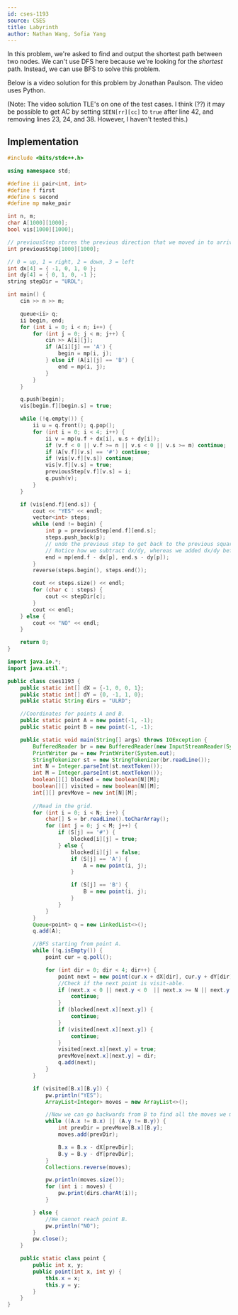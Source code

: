 ```yaml
---
id: cses-1193
source: CSES
title: Labyrinth
author: Nathan Wang, Sofia Yang
---
```


In this problem, we're asked to find and output the shortest path between two
nodes. We can't use DFS here because we're looking for the _shortest_ path.
Instead, we can use BFS to solve this problem.

Below is a video solution for this problem by Jonathan Paulson. The video uses
Python.

<Youtube id="Xp6MwU5fGT8" />

(Note: The video solution TLE's on one of the test cases. I think (??) it may be
possible to get AC by setting `SEEN[rr][cc]` to `true` after line 42, and
removing lines 23, 24, and 38. However, I haven't tested this.)

## Implementation

<LanguageSection>
<CPPSection>

```cpp
#include <bits/stdc++.h>

using namespace std;

#define ii pair<int, int>
#define f first
#define s second
#define mp make_pair

int n, m;
char A[1000][1000];
bool vis[1000][1000];

// previousStep stores the previous direction that we moved in to arrive that this cell
int previousStep[1000][1000];

// 0 = up, 1 = right, 2 = down, 3 = left
int dx[4] = { -1, 0, 1, 0 };
int dy[4] = { 0, 1, 0, -1 };
string stepDir = "URDL";

int main() {
	cin >> n >> m;

	queue<ii> q;
	ii begin, end;
	for (int i = 0; i < n; i++) {
		for (int j = 0; j < m; j++) {
			cin >> A[i][j];
			if (A[i][j] == 'A') {
				begin = mp(i, j);
			} else if (A[i][j] == 'B') {
				end = mp(i, j);
			}
		}
	}

	q.push(begin);
	vis[begin.f][begin.s] = true;

	while (!q.empty()) {
		ii u = q.front(); q.pop();
		for (int i = 0; i < 4; i++) {
			ii v = mp(u.f + dx[i], u.s + dy[i]);
			if (v.f < 0 || v.f >= n || v.s < 0 || v.s >= m) continue;
			if (A[v.f][v.s] == '#') continue;
			if (vis[v.f][v.s]) continue;
			vis[v.f][v.s] = true;
			previousStep[v.f][v.s] = i;
			q.push(v);
		}
	}

	if (vis[end.f][end.s]) {
		cout << "YES" << endl;
		vector<int> steps;
		while (end != begin) {
			int p = previousStep[end.f][end.s];
			steps.push_back(p);
			// undo the previous step to get back to the previous square
			// Notice how we subtract dx/dy, whereas we added dx/dy before
			end = mp(end.f - dx[p], end.s - dy[p]);
		}
		reverse(steps.begin(), steps.end());

		cout << steps.size() << endl;
		for (char c : steps) {
			cout << stepDir[c];
		}
		cout << endl;
	} else {
		cout << "NO" << endl;
	}

	return 0;
}
```
</CPPSection>

<JavaSection>

```java
import java.io.*;
import java.util.*;

public class cses1193 {
    public static int[] dX = {-1, 0, 0, 1};
    public static int[] dY = {0, -1, 1, 0};
    public static String dirs = "ULRD";

    //Coordinates for points A and B.
    public static point A = new point(-1, -1);
    public static point B = new point(-1, -1);

    public static void main(String[] args) throws IOException {
        BufferedReader br = new BufferedReader(new InputStreamReader(System.in));
        PrintWriter pw = new PrintWriter(System.out);
        StringTokenizer st = new StringTokenizer(br.readLine());
        int N = Integer.parseInt(st.nextToken());
        int M = Integer.parseInt(st.nextToken());
        boolean[][] blocked = new boolean[N][M];
        boolean[][] visited = new boolean[N][M];
        int[][] prevMove = new int[N][M];
        
        //Read in the grid.
        for (int i = 0; i < N; i++) {
            char[] S = br.readLine().toCharArray();
            for (int j = 0; j < M; j++) {
                if (S[j] == '#') {
                    blocked[i][j] = true;
                } else {
                    blocked[i][j] = false;
                    if (S[j] == 'A') {
                        A = new point(i, j);
                    }

                    if (S[j] == 'B') {
                        B = new point(i, j);
                    }
                }
            }
        }
        Queue<point> q = new LinkedList<>();
        q.add(A);

        //BFS starting from point A.
        while (!q.isEmpty()) {
            point cur = q.poll();

            for (int dir = 0; dir < 4; dir++) {
                point next = new point(cur.x + dX[dir], cur.y + dY[dir]);
                //Check if the next point is visit-able.
                if (next.x < 0 || next.y < 0  || next.x >= N || next.y >= M) {
                    continue;
                }
                if (blocked[next.x][next.y]) {
                    continue;
                }
                if (visited[next.x][next.y]) {
                    continue;
                }
                visited[next.x][next.y] = true;
                prevMove[next.x][next.y] = dir;
                q.add(next);
            }
        }

        if (visited[B.x][B.y]) {
            pw.println("YES");
            ArrayList<Integer> moves = new ArrayList<>();

            //Now we can go backwards from B to find all the moves we made.
            while ((A.x != B.x) || (A.y != B.y)) {
                int prevDir = prevMove[B.x][B.y];
                moves.add(prevDir);

                B.x = B.x - dX[prevDir];
                B.y = B.y - dY[prevDir];
            }
            Collections.reverse(moves);

            pw.println(moves.size());
            for (int i : moves) {
                pw.print(dirs.charAt(i));
            }

        } else {
            //We cannot reach point B.
            pw.println("NO");
        }
        pw.close();
    }

    public static class point {
        public int x, y;
        public point(int x, int y) {
            this.x = x;
            this.y = y;
        }
    }
}
```

</JavaSection>

</LanguageSection>
